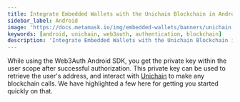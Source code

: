 ```yaml
---
title: Integrate Embedded Wallets with the Unichain Blockchain in Android
sidebar_label: Android
image: 'https://docs.metamask.io/img/embedded-wallets/banners/unichain.png'
keywords: [android, unichain, web3auth, authentication, blockchain]
description: 'Integrate Embedded Wallets with the Unichain Blockchain in Android | Embedded Wallets'
---
```



<SEO
  title="Integrate Embedded Wallets with the Unichain Blockchain in Android"
  description="Integrate Embedded Wallets with the Unichain Blockchain in Android | Embedded Wallets"
  image="https://docs.metamask.io/img/embedded-wallets/banners/unichain.png"
  slug="/embedded-wallets/connect-blockchain/evm/unichain/android"
/>

While using the Web3Auth Android SDK, you get the private key within the user scope after successful authorization. This private key can be used to retrieve the user's address, and interact with [Unichain](https://www.unichain.org/) to make any blockchain calls. We have highlighted a few here for getting you started quickly on that.

<EVMInteraction />
